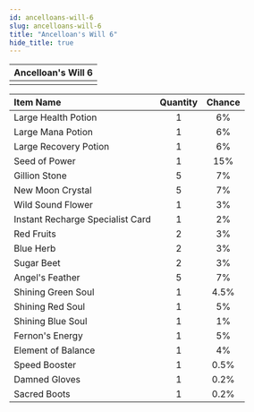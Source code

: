 ```yaml
---
id: ancelloans-will-6
slug: ancelloans-will-6
title: "Ancelloan's Will 6"
hide_title: true
---
```



| Ancelloan's Will 6 |
| :------------: |
| <MapIcon iconId="246"/> |

|Item Name|Quantity|Chance|
|:--|:-:|:-:|
| <ItemIcon iconId="1004" height="32" /> Large Health Potion|1|6%|
| <ItemIcon iconId="1007" height="32" /> Large Mana Potion|1|6%|
| <ItemIcon iconId="1010" height="32" /> Large Recovery Potion|1|6%|
| <ItemIcon iconId="1012" height="32" /> Seed of Power|1|15%|
| <ItemIcon iconId="1013" height="32" /> Gillion Stone|5|7%|
| <ItemIcon iconId="1028" height="32" /> New Moon Crystal|5|7%|
| <ItemIcon iconId="1086" height="32" /> Wild Sound Flower|1|3%|
| <ItemIcon iconId="2144" height="32" /> Instant Recharge Specialist Card|1|2%|
| <ItemIcon iconId="2099" height="32" /> Red Fruits|2|3%|
| <ItemIcon iconId="2100" height="32" /> Blue Herb|2|3%|
| <ItemIcon iconId="2102" height="32" /> Sugar Beet|2|3%|
| <ItemIcon iconId="2282" height="32" /> Angel's Feather|5|7%|
| <ItemIcon iconId="2283" height="32" /> Shining Green Soul|1|4.5%|
| <ItemIcon iconId="2284" height="32" /> Shining Red Soul|1|5%|
| <ItemIcon iconId="2285" height="32" /> Shining Blue Soul|1|1%|
| <ItemIcon iconId="2859" height="32" /> Fernon's Energy|1|5%|
| <ItemIcon iconId="2757" height="32" /> Element of Balance|1|4%|
| <ItemIcon iconId="1426" height="32" /> Speed Booster|1|0.5%|
| <ItemIcon iconId="413" height="32" /> Damned Gloves|1|0.2%|
| <ItemIcon iconId="415" height="32" /> Sacred Boots|1|0.2%|

